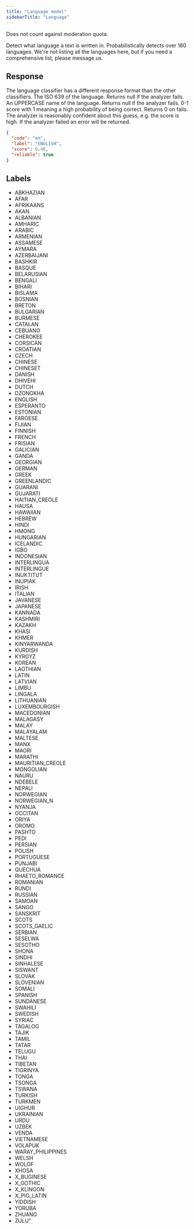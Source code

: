 ```yaml
---
title: "Language model"
sidebarTitle: "Language"
---
```


<Check>Does not count against moderation quota.</Check>

Detect what language a text is written in.
Probabilistically detects over 160 languages. We're not listing all the languages here, but if you need a comprehensive list, please message us.

## Response

<Note>
  The language classifier has a different response format than the other
  classifiers.
</Note>

<ResponseField name="code" type="string">
  The ISO 639 of the language. Returns null if the analyzer fails.
</ResponseField>
<ResponseField name="label" type="string">
  An UPPERCASE name of the language. Returns null if the analyzer fails.
</ResponseField>
<ResponseField name="score" type="int" required>
  0-1 score with 1 meaning a high probability of being correct. Returns 0 on
  fails.
</ResponseField>
<ResponseField name="reliable" type="int" required>
  The analyzer is reasonably confident about this guess, e.g. the score is high.
</ResponseField>
<ResponseField name="error" type="string">
  If the analyzer failed an error will be returned.
</ResponseField>

```json Response Example:
{
  "code": "en",
  "label": "ENGLISH",
  "score": 0.96,
  "reliable": true
}
```

## Labels

- ABKHAZIAN
- AFAR
- AFRIKAANS
- AKAN
- ALBANIAN
- AMHARIC
- ARABIC
- ARMENIAN
- ASSAMESE
- AYMARA
- AZERBAIJANI
- BASHKIR
- BASQUE
- BELARUSIAN
- BENGALI
- BIHARI
- BISLAMA
- BOSNIAN
- BRETON
- BULGARIAN
- BURMESE
- CATALAN
- CEBUANO
- CHEROKEE
- CORSICAN
- CROATIAN
- CZECH
- CHINESE
- CHINESET
- DANISH
- DHIVEHI
- DUTCH
- DZONGKHA
- ENGLISH
- ESPERANTO
- ESTONIAN
- FAROESE
- FIJIAN
- FINNISH
- FRENCH
- FRISIAN
- GALICIAN
- GANDA
- GEORGIAN
- GERMAN
- GREEK
- GREENLANDIC
- GUARANI
- GUJARATI
- HAITIAN_CREOLE
- HAUSA
- HAWAIIAN
- HEBREW
- HINDI
- HMONG
- HUNGARIAN
- ICELANDIC
- IGBO
- INDONESIAN
- INTERLINGUA
- INTERLINGUE
- INUKTITUT
- INUPIAK
- IRISH
- ITALIAN
- JAVANESE
- JAPANESE
- KANNADA
- KASHMIRI
- KAZAKH
- KHASI
- KHMER
- KINYARWANDA
- KURDISH
- KYRGYZ
- KOREAN
- LAOTHIAN
- LATIN
- LATVIAN
- LIMBU
- LINGALA
- LITHUANIAN
- LUXEMBOURGISH
- MACEDONIAN
- MALAGASY
- MALAY
- MALAYALAM
- MALTESE
- MANX
- MAORI
- MARATHI
- MAURITIAN_CREOLE
- MONGOLIAN
- NAURU
- NDEBELE
- NEPALI
- NORWEGIAN
- NORWEGIAN_N
- NYANJA
- OCCITAN
- ORIYA
- OROMO
- PASHTO
- PEDI
- PERSIAN
- POLISH
- PORTUGUESE
- PUNJABI
- QUECHUA
- RHAETO_ROMANCE
- ROMANIAN
- RUNDI
- RUSSIAN
- SAMOAN
- SANGO
- SANSKRIT
- SCOTS
- SCOTS_GAELIC
- SERBIAN
- SESELWA
- SESOTHO
- SHONA
- SINDHI
- SINHALESE
- SISWANT
- SLOVAK
- SLOVENIAN
- SOMALI
- SPANISH
- SUNDANESE
- SWAHILI
- SWEDISH
- SYRIAC
- TAGALOG
- TAJIK
- TAMIL
- TATAR
- TELUGU
- THAI
- TIBETAN
- TIGRINYA
- TONGA
- TSONGA
- TSWANA
- TURKISH
- TURKMEN
- UIGHUR
- UKRAINIAN
- URDU
- UZBEK
- VENDA
- VIETNAMESE
- VOLAPUK
- WARAY_PHILIPPINES
- WELSH
- WOLOF
- XHOSA
- X_BUGINESE
- X_GOTHIC
- X_KLINGON
- X_PIG_LATIN
- YIDDISH
- YORUBA
- ZHUANG
- ZULU"

<Snippet file="limitations.mdx" />
